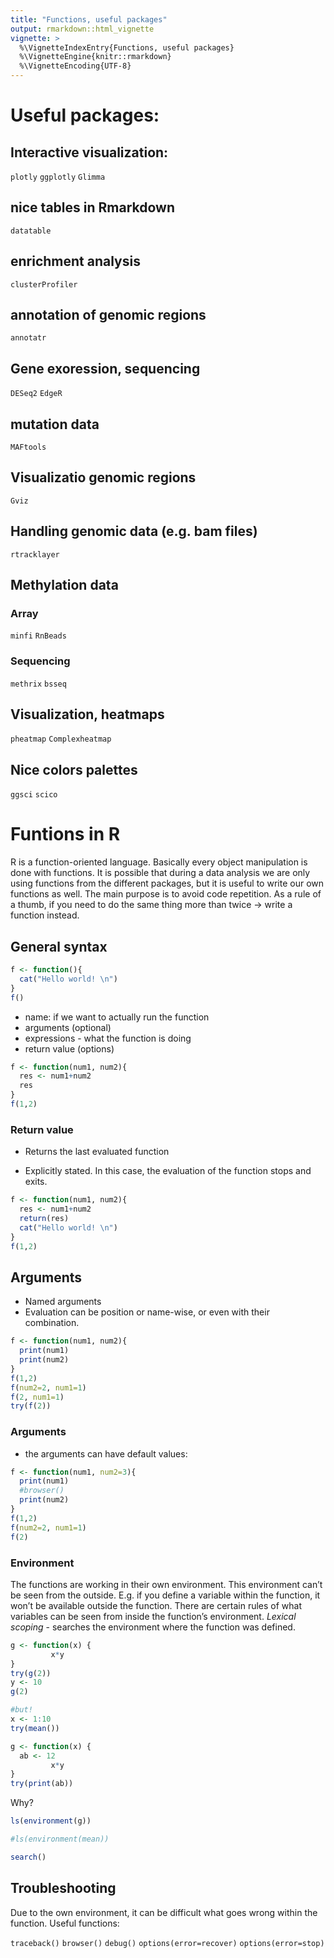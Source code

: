 ```yaml
---
title: "Functions, useful packages"
output: rmarkdown::html_vignette
vignette: >
  %\VignetteIndexEntry{Functions, useful packages}
  %\VignetteEngine{knitr::rmarkdown}
  %\VignetteEncoding{UTF-8}
---
```



# Useful packages:

## Interactive visualization:

`plotly`
`ggplotly`
`Glimma`

## nice tables in Rmarkdown

`datatable` 

## enrichment analysis 

`clusterProfiler`

## annotation of genomic regions

`annotatr`

## Gene exoression, sequencing

`DESeq2`
`EdgeR`

## mutation data

`MAFtools`

## Visualizatio genomic regions

`Gviz`

## Handling genomic data (e.g. bam files)

`rtracklayer`

## Methylation data

### Array

`minfi`
`RnBeads`

### Sequencing

`methrix`
`bsseq`

## Visualization, heatmaps

`pheatmap`
`Complexheatmap`

## Nice colors palettes

`ggsci`
`scico`


# Funtions in R

R is a function-oriented language. Basically every object manipulation is done with functions. 
It is possible that during a data analysis we are only using functions from the different packages, but it is useful to write our own functions as well. The main purpose is to avoid code repetition. As a rule of a thumb, if you need to do the same thing more than twice -> write a function instead.


## General syntax 

```r
f <- function(){
  cat("Hello world! \n")
}
f()
```

- name: if we want to actually run the function
- arguments (optional)
- expressions - what the function is doing
- return value (options)

```r
f <- function(num1, num2){
  res <- num1+num2
  res
}
f(1,2)
```

### Return value

- Returns the last evaluated function

- Explicitly stated. In this case, the evaluation of the function stops and exits. 

```r
f <- function(num1, num2){
  res <- num1+num2
  return(res)
  cat("Hello world! \n")
}
f(1,2)
```

## Arguments

- Named arguments
- Evaluation can be position or name-wise, or even with their combination. 

```r

f <- function(num1, num2){
  print(num1)
  print(num2)
}
f(1,2)
f(num2=2, num1=1)
f(2, num1=1)
try(f(2))
```

### Arguments

- the arguments can have default values:

```r

f <- function(num1, num2=3){
  print(num1)
  #browser()
  print(num2)
}
f(1,2)
f(num2=2, num1=1)
f(2)

```

### Environment

The functions are working in their own environment. This environment can't be seen from the outside. E.g. if you define a variable within the function, it won't be available outside the function. There are certain rules of what variables can be seen from inside the function's environment. 
*Lexical scoping* - searches the environment where the function was defined. 


```r
g <- function(x) { 
         x*y
}
try(g(2))
y <- 10
g(2)

#but!
x <- 1:10
try(mean())

g <- function(x) { 
  ab <- 12
         x*y
}
try(print(ab))

```

Why?

```r

ls(environment(g))

#ls(environment(mean))

search()
```


## Troubleshooting

Due to the own environment, it can be difficult what goes wrong within the function.
Useful functions:

`traceback()`
`browser()`
`debug()`
`options(error=recover)`
`options(error=stop)`

